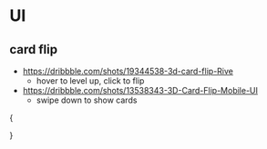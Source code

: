 # UI

## card flip

- https://dribbble.com/shots/19344538-3d-card-flip-Rive
  - hover to level up, click to flip
- https://dribbble.com/shots/13538343-3D-Card-Flip-Mobile-UI
  - swipe down to show cards


{
<div>
    <Card frontContent={"１日"} backContent={"ついたち"} />
    <CardStack />
</div>
}